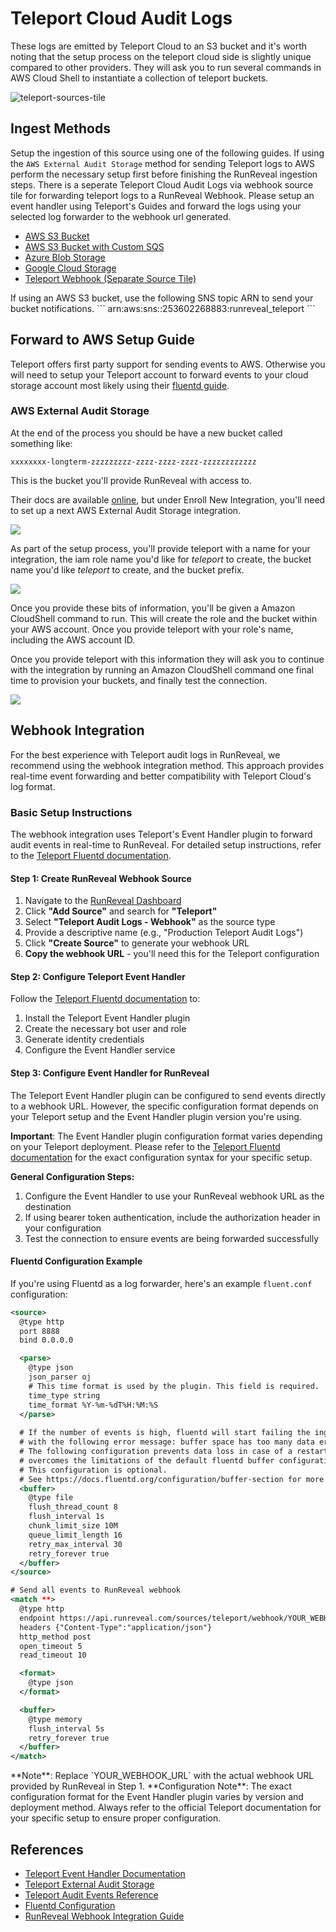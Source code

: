 
# Teleport Cloud Audit Logs

These logs are emitted by Teleport Cloud to an S3 bucket and it's worth noting that the setup process
on the teleport cloud side is slightly unique compared to other providers. They will ask you to run
several commands in AWS Cloud Shell to instantiate a collection of teleport buckets.

![teleport-sources-tile](/teleport-sources-tile.png)

## Ingest Methods

Setup the ingestion of this source using one of the following guides. 
If using the `AWS External Audit Storage` method for sending Teleport logs to AWS perform the necessary setup first before finishing the RunReveal ingestion steps.
There is a seperate Teleport Cloud Audit Logs via webhook source tile for forwarding teleport logs to a RunReveal Webhook. Please setup an event handler using Teleport's Guides and forward the logs using your selected log forwarder to the webhook url generated.
 
- [AWS S3 Bucket](/sources/object-storage/s3.mdx)
- [AWS S3 Bucket with Custom SQS](/sources/object-storage/external-s3.mdx)
- [Azure Blob Storage](/sources/object-storage/azure.mdx)
- [Google Cloud Storage](/sources/object-storage/gcs.mdx)
- [Teleport Webhook (Separate Source Tile)](#webhook-integration)

<Callout type='info'>
If using an AWS S3 bucket, use the following SNS topic ARN to send your bucket notifications.
```
arn:aws:sns:<REGION>:253602268883:runreveal_teleport
```
</Callout>


## Forward to AWS Setup Guide

Teleport offers first party support for sending events to AWS. Otherwise you will need to setup your Teleport account to forward events to
your cloud storage account most likely using their [fluentd guide](https://goteleport.com/docs/admin-guides/management/export-audit-events/fluentd/).

### AWS External Audit Storage

At the end of the process you should be have a new bucket called something like:
```
xxxxxxxx-longterm-zzzzzzzzz-zzzz-zzzz-zzzz-zzzzzzzzzzzz
```

This is the bucket you'll provide RunReveal with access to.

Their docs are available [online](https://goteleport.com/docs/admin-guides/management/external-audit-storage/), but under Enroll New Integration, you'll need to set up a next 
AWS External Audit Storage integration.

<img src="/teleport-1.png"/>

As part of the setup process, you'll provide teleport with a name for your integration, the iam role
name you'd like for _teleport_ to create, the bucket name you'd like _teleport_ to create, and the bucket
prefix.

<img src="/teleport-2.png"/>

Once you provide these bits of information, you'll be given a Amazon CloudShell command to run. This will create
the role and the bucket within your AWS account. Once you provide teleport with your role's name, including the
AWS account ID.

Once you provide teleport with this information they will ask you to continue with the integration by running
an Amazon CloudShell command one final time to provision your buckets, and finally test the connection.

<img src="/teleport-3.png"/>

## Webhook Integration

For the best experience with Teleport audit logs in RunReveal, we recommend using the webhook integration method. This approach provides real-time event forwarding and better compatibility with Teleport Cloud's log format.

### Basic Setup Instructions

The webhook integration uses Teleport's Event Handler plugin to forward audit events in real-time to RunReveal. For detailed setup instructions, refer to the [Teleport Fluentd documentation](https://goteleport.com/docs/zero-trust-access/export-audit-events/fluentd/).

#### Step 1: Create RunReveal Webhook Source

1. Navigate to the [RunReveal Dashboard](https://app.runreveal.com/dash/sources/add)
2. Click **"Add Source"** and search for **"Teleport"**
3. Select **"Teleport Audit Logs - Webhook"** as the source type
4. Provide a descriptive name (e.g., "Production Teleport Audit Logs")
5. Click **"Create Source"** to generate your webhook URL
6. **Copy the webhook URL** - you'll need this for the Teleport configuration

#### Step 2: Configure Teleport Event Handler

Follow the [Teleport Fluentd documentation](https://goteleport.com/docs/zero-trust-access/export-audit-events/fluentd/) to:

1. Install the Teleport Event Handler plugin
2. Create the necessary bot user and role
3. Generate identity credentials
4. Configure the Event Handler service

#### Step 3: Configure Event Handler for RunReveal

The Teleport Event Handler plugin can be configured to send events directly to a webhook URL. However, the specific configuration format depends on your Teleport setup and the Event Handler plugin version you're using.

**Important**: The Event Handler plugin configuration format varies depending on your Teleport deployment. Please refer to the [Teleport Fluentd documentation](https://goteleport.com/docs/zero-trust-access/export-audit-events/fluentd/) for the exact configuration syntax for your specific setup.

**General Configuration Steps:**

1. Configure the Event Handler to use your RunReveal webhook URL as the destination
2. If using bearer token authentication, include the authorization header in your configuration
3. Test the connection to ensure events are being forwarded successfully

#### Fluentd Configuration Example

If you're using Fluentd as a log forwarder, here's an example `fluent.conf` configuration:

```xml copy
<source>
  @type http
  port 8888
  bind 0.0.0.0

  <parse>
    @type json
    json_parser oj
    # This time format is used by the plugin. This field is required.
    time_type string
    time_format %Y-%m-%dT%H:%M:%S
  </parse>
  
  # If the number of events is high, fluentd will start failing the ingestion
  # with the following error message: buffer space has too many data errors.
  # The following configuration prevents data loss in case of a restart and
  # overcomes the limitations of the default fluentd buffer configuration.
  # This configuration is optional.
  # See https://docs.fluentd.org/configuration/buffer-section for more details.
  <buffer>
    @type file
    flush_thread_count 8
    flush_interval 1s
    chunk_limit_size 10M
    queue_limit_length 16
    retry_max_interval 30
    retry_forever true
  </buffer>
</source>

# Send all events to RunReveal webhook
<match **>
  @type http
  endpoint https://api.runreveal.com/sources/teleport/webhook/YOUR_WEBHOOK_URL
  headers {"Content-Type":"application/json"}
  http_method post
  open_timeout 5
  read_timeout 10

  <format>
    @type json
  </format>

  <buffer>
    @type memory
    flush_interval 5s
    retry_forever true
  </buffer>
</match>
```

<Callout type="info">
**Note**: Replace `YOUR_WEBHOOK_URL` with the actual webhook URL provided by RunReveal in Step 1.
</Callout>

<Callout type="warning">
**Configuration Note**: The exact configuration format for the Event Handler plugin varies by version and deployment method. Always refer to the official Teleport documentation for your specific setup to ensure proper configuration.
</Callout>

## References

- [Teleport Event Handler Documentation](https://goteleport.com/docs/zero-trust-access/export-audit-events/fluentd/)
- [Teleport External Audit Storage](https://goteleport.com/docs/admin-guides/management/external-audit-storage/)
- [Teleport Audit Events Reference](https://goteleport.com/docs/admin-guides/audit-events/)
- [Fluentd Configuration](https://docs.fluentd.org/configuration)
- [RunReveal Webhook Integration Guide](/sources/forwarders)